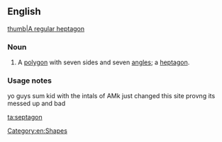 ==English==
[[image:Heptagon.svg|thumb|A [[regular]] heptagon]]
===Noun===

{{en-noun}}

# {{context|proscribed|lang=en}} A [[polygon]] with seven sides and seven [[angle]]s; a [[heptagon]].

===Usage notes===
yo guys sum kid with the intals of AMk just changed this site provng its messed up and bad


[[Category:en:Shapes]]

[[ta:septagon]]